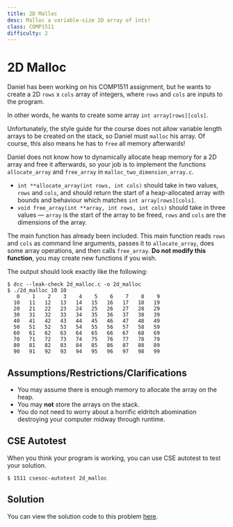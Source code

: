 ```yaml
---
title: 2D Malloc
desc: Malloc a variable-size 2D array of ints!
class: COMP1511
difficulty: 2
---
```


# 2D Malloc

Daniel has been working on his COMP1511 assignment, but he wants to create a 2D `rows` x `cols` array of integers, where `rows` and `cols` are inputs to the program.

In other words, he wants to create some array `int array[rows][cols]`.

Unfortunately, the style guide for the course does not allow variable length arrays to be created on the stack, so Daniel must `malloc` his array. Of course, this also means he has to `free` all memory afterwards!

Daniel does not know how to dynamically allocate heap memory for a 2D array and free it afterwards, so your job is to implement the functions `allocate_array` and `free_array` in `malloc_two_dimension_array.c`.

- `int **allocate_array(int rows, int cols)` should take in two values, `rows` and `cols`, and should return the start of a heap-allocated array with bounds and behaviour which matches `int array[rows][cols]`.
- `void free_array(int **array, int rows, int cols)` should take in three values — `array` is the start of the array to be freed, `rows` and `cols` are the dimensions of the array.

The main function has already been included. This main function reads `rows` and `cols` as command line arguments, passes it to `allocate_array`, does some array operations, and then calls `free_array`. **Do not modify this function**, you may create new functions if you wish.

The output should look exactly like the following:

```bash:~/1511-revision/2d_malloc
$ dcc --leak-check 2d_malloc.c -o 2d_malloc
$ ./2d_malloc 10 10
   0    1    2    3    4    5    6    7    8    9
  10   11   12   13   14   15   16   17   18   19
  20   21   22   23   24   25   26   27   28   29
  30   31   32   33   34   35   36   37   38   39
  40   41   42   43   44   45   46   47   48   49
  50   51   52   53   54   55   56   57   58   59
  60   61   62   63   64   65   66   67   68   69
  70   71   72   73   74   75   76   77   78   79
  80   81   82   83   84   85   86   87   88   89
  90   91   92   93   94   95   96   97   98   99
```

## Assumptions/Restrictions/Clarifications

- You may assume there is enough memory to allocate the array on the heap.
- You may **not** store the arrays on the stack.
- You do not need to worry about a horrific eldritch abomination destroying your computer midway through runtime.

## CSE Autotest

When you think your program is working, you can use CSE autotest to test your solution.

```bash:~/1511-revision/2d_malloc
$ 1511 csesoc-autotest 2d_malloc
```

## Solution

You can view the solution code to this problem [here](https://github.com/Allynixtor/comp1511-23T1-problems/blob/main/solutions/2d_malloc/solution.c).

